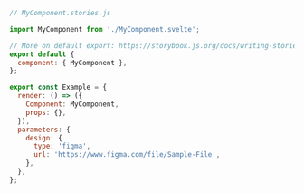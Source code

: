 ```js
// MyComponent.stories.js

import MyComponent from './MyComponent.svelte';

// More on default export: https://storybook.js.org/docs/writing-stories/introduction#default-export
export default {
  component: { MyComponent },
};

export const Example = {
  render: () => ({
    Component: MyComponent,
    props: {},
  }),
  parameters: {
    design: {
      type: 'figma',
      url: 'https://www.figma.com/file/Sample-File',
    },
  },
};
```
